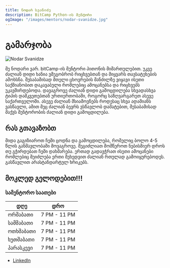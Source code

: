 ```yaml
---
title: ნოდარ სვანიძე
description: BitCamp Python-ის მენტორი
ogImage: "/images/mentors/nodar-svanidze.jpg"
---
```


# გამარჯობა

![Nodar Svanidze](/images/mentors/nodar-svanidze.jpg)

მე ნოდარი ვარ. bitCamp-ის მენტორი პითონის მიმართულებით. უკვე ძალიან დიდი ხანია ვმეგობრობ რიცხვებთან და მიყვარს თავსატეხების ამოხსნა.
შესაბამისად მთელი ცხოვრების მანძილზე ვიყავი ისეთი საქმიანობით დაკავაბული რომლებიც ამოცანებსა და რიცხვებს უკავშირდებოდა.
დავაგროვე ძალიან დიდი გამოცდილება სხვადასხვა ტიპის დამკვეთებთან ურთიერთობაში, როგორც საზღვარგარეთ ასევე საქართველოში.
ასევე ძალიან მსიამოვნებს როდესაც სხვა ადამიანს ვასწავლი, ამით მეც ძალიან ბევრს ვსწავლობ დამატებით, შესაბამისად მაქვს მენტორობის ძალიან დიდი გამოცდილება.

## რას გთავაზობთ

მიდა გაგიზიაროთ ჩემი ცოდნა და გამოცდილება, რომელიც ბოლო 4-5 წლის განმავლობაში მოვაგროვე. შეგიძლიათ მომწეროთ ნებისმიერ დროს თუ გჭირდებათ ჩემი დახმარება.
ერთად გადავჭრათ ისეთი ამოცანები რომლებიც შეიძლება ერთი შეხედვით ძალიან რთულად გამოიყურებოდეს. გასწავლით არასტანდარტულ ხრიკებს.

## მოკლედ გელოდებით!!!

### სამენტორო საათები

| დღე       | დრო          |
| --------- | ------------ |
| ორშაბათი  | 7 PM - 11 PM |
| სამშაბათი | 7 PM - 11 PM |
| ოთხშაბათი | 7 PM - 11 PM |
| ხუთშაბათი | 7 PM - 11 PM |
| პარასკევი | 7 PM - 11 PM |

- [LinkedIn](https://www.linkedin.com/in/nodar-svanidze-a1836817a/)

